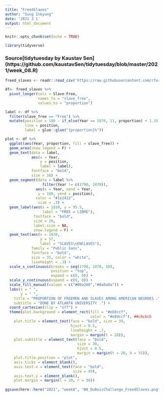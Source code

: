 ```yaml
---
title: "FreedSlaves"
author: "Sung Inkyung"
date: '2021 3 1'
output: html_document
---
```


```r
knitr::opts_chunk$set(echo = TRUE)
```

```r
library(tidyverse)
```

### Source[tidytuesday by Kaustav Sen] (https://github.com/kaustavSen/tidytuesday/blob/master/2021/week_08.R)
```r
freed_slaves <- readr::read_csv('https://raw.githubusercontent.com/rfordatascience/tidytuesday/master/data/2021/2021-02-16/freed_slaves.csv')
```

```r
df<- freed_slaves %>% 
  pivot_longer(cols = Slave:Free,
               names_to = "slave_free",
               values_to = "proportion")

label <- df %>% 
  filter(slave_free == "Free") %>% 
  mutate(position = 100 - if_else(Year == 1870, 11, proportion) + 1.35,
         line = position,
         label = glue::glue("{proportion}%"))

plot <- df %>% 
  ggplot(aes(Year, proportion, fill = slave_free)) +
  geom_area(show.legend = F) +
  geom_text(data = label,
            aes(x = Year, 
                y = position, 
                label = label),
            fontface = "bold",
            size = 16) +
  geom_segment(data = label %>% 
                 filter(Year != c(1790, 1870)),
              aes(x = Year, xend = Year, 
               y = 100, yend = position),
              color = "#1e2422",
               size = .3) +
  geom_label(aes(x = 1830, y = 95.5,
                 label = "FREE = LIBRE"),
             fontface = "bold",
             size = 20, 
             label.size = NA,
             show.legend = F) +
  geom_text(aes(x = 1830,
                y = 57,
                label = "SLAVES\nENCLAVES"),
            family = "Public Sans",
            fontface = "bold",
            size = 35, color = "white",
            lineheight = .3) +
  scale_x_continuous(breaks = seq(1790, 1870, 10),
                     position = "top",
                     expand = c(0, 0)) +
  scale_y_continuous(expand = c(0, 0)) +
  scale_fill_manual(values = c("#00a260","#0a0a0a")) +
  labs(x = " ",
       y = " ",
    title = "PROPORTION OF FREEMEN AND SLAVES AMONG AMERICAN NEGROES .\nPROPORTION DES NÈGRES LIBRES ET DES ESCLAVES EN AMÉRIQUE .",
    subtitle = "DONE BY ATLANTA UNIVERSITY .") +
  coord_cartesian(clip = "off") +
  theme(plot.background = element_rect(fill = "#e8dccf", 
                                       color = "#e8dccf"), ##cbcbcb
    plot.title = element_text(face = "bold", size = 39, 
                              hjust = 0.5, 
                              lineheight = .7,
                              margin = margin(t = 20)),
    plot.subtitle = element_text(face = "bold", 
                                 size = 30, 
                                 hjust = 0.5, 
                                 margin = margin(t = 20, b = 55)),
    plot.title.position = "plot",
    axis.ticks = element_blank(),
    axis.text.x = element_text(face = "bold", 
                               size = 49),
    axis.text.y = element_blank(),
    plot.margin = margin(l = 20, r = 30)) 
  
ggsave(here::here("2021", "week8", "W8_DuBoisChallenge_FreedSlaves.png"), width = 23, height = 27, units = "cm")
```


